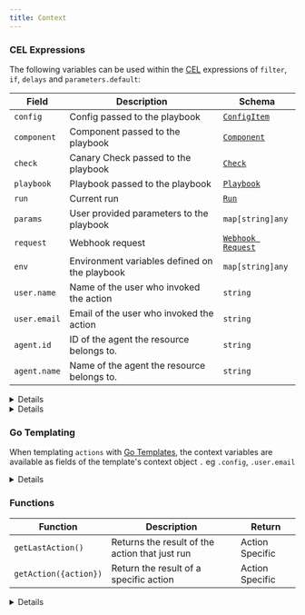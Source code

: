 ```yaml
---
title: Context
---
```


### CEL Expressions

The following variables can be used within the [CEL](/reference/scripting/cel) expressions of `filter`, `if`, `delays` and `parameters.default`:

| Field        | Description                                   | Schema                                             |
| ------------ | --------------------------------------------- | -------------------------------------------------- |
| `config`     | Config passed to the playbook                 | [`ConfigItem`](/reference/config-db)               |
| `component`  | Component passed to the playbook              | [`Component`](/reference/topology/components)      |
| `check`      | Canary Check passed to the playbook           | [`Check`](/reference/canary-checker/check)         |
| `playbook`   | Playbook passed to the playbook               | [`Playbook`](/reference/playbooks)                  |
| `run`        | Current run                                   | [`Run`](/reference/playbooks/#run)                            |
| `params`     | User provided parameters to the playbook      | `map[string]any`                                   |
| `request`    | Webhook request                               | [`Webhook Request`](/reference/playbooks/webhooks) |
| `env`        | Environment variables defined on the playbook | `map[string]any`                                   |
| `user.name`  | Name of the user who invoked the action       | `string`                                           |
| `user.email` | Email of the user who invoked the action      | `string`                                           |
| `agent.id`   | ID of the agent the resource belongs to.      | `string`                                           |
| `agent.name` | Name of the agent the resource belongs to.    | `string`                                           |

<details summary="Conditionally Running Actions">
<div>
Playbook actions can be selectively executed based on CEL expressions. These expressions must either return

- a boolean value (`true` indicating run the action & skip the action otherwise)
- or a special function among the ones listed below

| Function    | Description                                                 |
| ----------- | ----------------------------------------------------------- |
| `always()`  | run no matter what; even if the playbook is cancelled/fails |
| `failure()` | run if any of the previous actions failed                   |
| `skip()`    | skip running this action                                    |
| `success()` | run only if all previous actions succeeded (default)        |
| `timeout()` | run only if any of the previous actions timed out           |

```yaml title="delete-kubernetes-pod.yaml" file=../../../modules/mission-control/fixtures/playbooks/exec-filter.yaml

```

</div>
</details>

<details summary="Defaulting Parameters">
  <div>
    ```yaml title="delete-kubernetes-pod.yaml"
    apiVersion:
      mission-control.flanksource.com/v1
      kind: Playbook
      metadata:
        name: edit
      spec:
        title: 'Edit Kustomize Resource'
        icon: flux
        parameters:
          //highligh-next-line
        - default: 'chore: update $(.config.type)/$(.config.name)'
          name: commit_message
    ```
  </div>
</details>

### Go Templating

When templating `actions` with [Go Templates](/reference/scripting/gotemplate), the context variables are available as fields of the template's context object `.` eg `.config`, `.user.email`

<details summary="Templating Actions">
  <div>
    ```yaml title="delete-kubernetes-pod.yaml"
    file=../../../modules/mission-control/fixtures/playbooks/scale-deployment.yaml{' '}
    {16}
    ```
  </div>
</details>

### Functions

| Function              | Description                                    | Return          |
| --------------------- | ---------------------------------------------- | --------------- |
| `getLastAction()`     | Returns the result of the action that just run | Action Specific |
| `getAction({action})` | Return the result of a specific action         | Action Specific |

<details summary="Reusing Action Results">
  <div>
    ```yaml title="action-results.yaml"
    file=../../../modules/mission-control/fixtures/playbooks/action-result.yaml
    ```
  </div>
</details>
